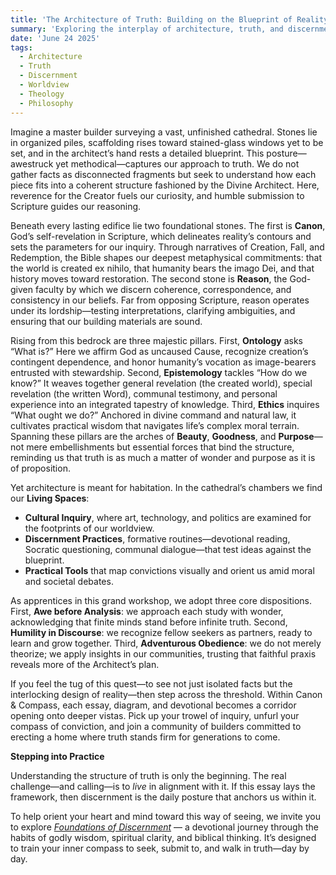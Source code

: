 ```yaml
---
title: 'The Architecture of Truth: Building on the Blueprint of Reality'
summary: 'Exploring the interplay of architecture, truth, and discernment in the pursuit of understanding.'
date: 'June 24 2025'
tags:
  - Architecture
  - Truth
  - Discernment
  - Worldview
  - Theology
  - Philosophy
---
```


Imagine a master builder surveying a vast, unfinished cathedral. Stones lie in organized piles, scaffolding rises toward stained-glass windows yet to be set, and in the architect’s hand rests a detailed blueprint. This posture—awestruck yet methodical—captures our approach to truth. We do not gather facts as disconnected fragments but seek to understand how each piece fits into a coherent structure fashioned by the Divine Architect. Here, reverence for the Creator fuels our curiosity, and humble submission to Scripture guides our reasoning.

Beneath every lasting edifice lie two foundational stones. The first is **Canon**, God’s self-revelation in Scripture, which delineates reality’s contours and sets the parameters for our inquiry. Through narratives of Creation, Fall, and Redemption, the Bible shapes our deepest metaphysical commitments: that the world is created ex nihilo, that humanity bears the imago Dei, and that history moves toward restoration. The second stone is **Reason**, the God-given faculty by which we discern coherence, correspondence, and consistency in our beliefs. Far from opposing Scripture, reason operates under its lordship—testing interpretations, clarifying ambiguities, and ensuring that our building materials are sound.

Rising from this bedrock are three majestic pillars. First, **Ontology** asks “What is?” Here we affirm God as uncaused Cause, recognize creation’s contingent dependence, and honor humanity’s vocation as image-bearers entrusted with stewardship. Second, **Epistemology** tackles “How do we know?” It weaves together general revelation (the created world), special revelation (the written Word), communal testimony, and personal experience into an integrated tapestry of knowledge. Third, **Ethics** inquires “What ought we do?” Anchored in divine command and natural law, it cultivates practical wisdom that navigates life’s complex moral terrain. Spanning these pillars are the arches of **Beauty**, **Goodness**, and **Purpose**—not mere embellishments but essential forces that bind the structure, reminding us that truth is as much a matter of wonder and purpose as it is of proposition.

Yet architecture is meant for habitation. In the cathedral’s chambers we find our **Living Spaces**:

- **Cultural Inquiry**, where art, technology, and politics are examined for the footprints of our worldview.
- **Discernment Practices**, formative routines—devotional reading, Socratic questioning, communal dialogue—that test ideas against the blueprint.
- **Practical Tools** that map convictions visually and orient us amid moral and societal debates.

As apprentices in this grand workshop, we adopt three core dispositions. First, **Awe before Analysis**: we approach each study with wonder, acknowledging that finite minds stand before infinite truth. Second, **Humility in Discourse**: we recognize fellow seekers as partners, ready to learn and grow together. Third, **Adventurous Obedience**: we do not merely theorize; we apply insights in our communities, trusting that faithful praxis reveals more of the Architect’s plan.

If you feel the tug of this quest—to see not just isolated facts but the interlocking design of reality—then step across the threshold. Within Canon & Compass, each essay, diagram, and devotional becomes a corridor opening onto deeper vistas. Pick up your trowel of inquiry, unfurl your compass of conviction, and join a community of builders committed to erecting a home where truth stands firm for generations to come.

**Stepping into Practice**

Understanding the structure of truth is only the beginning. The real challenge—and calling—is to *live* in alignment with it. If this essay lays the framework, then discernment is the daily posture that anchors us within it.

To help orient your heart and mind toward this way of seeing, we invite you to explore [*Foundations of Discernment*](https://canonandcompass.com/foundations-of-discernment) — a devotional journey through the habits of godly wisdom, spiritual clarity, and biblical thinking. It’s designed to train your inner compass to seek, submit to, and walk in truth—day by day.